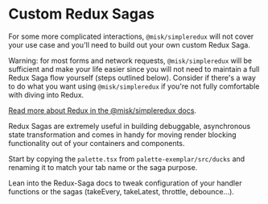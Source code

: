 # Custom Redux Sagas

For some more complicated interactions, `@misk/simpleredux` will not cover your use case and you'll need to build out your own custom Redux Saga.

Warning: for most forms and network requests, `@misk/simpleredux` will be sufficient and make your life easier since you will not need to maintain a full Redux Saga flow yourself (steps outlined below). Consider if there's a way to do what you want using `@misk/simpleredux` if you're not fully comfortable with diving into Redux.

[Read more about Redux in the @misk/simpleredux docs](/docs/packages/simpleredux/REDUX).

Redux Sagas are extremely useful in building debuggable, asynchronous state transformation and comes in handy for moving render blocking functionality out of your containers and components.

Start by copying the `palette.tsx` from `palette-exemplar/src/ducks` and renaming it to match your tab name or the saga purpose.

Lean into the Redux-Saga docs to tweak configuration of your handler functions or the sagas (takeEvery, takeLatest, throttle, debounce...).
